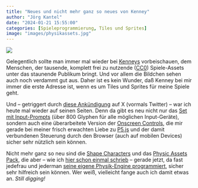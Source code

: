 ```yaml
---
title: "Neues und nicht mehr ganz so neues von Kenney"
author: "Jörg Kantel"
date: "2024-01-21 15:55:00"
categories: [Spieleprogrammierung, Tiles und Sprites]
image: "images/physikassets.jpg"
---
```


[![](images/physikassets-b.jpg)](https://kenney.nl/media/pages/assets/physics-assets/03dc1c85a9-1677667199/sample.png)

Gelegentlich sollte man immer mal wieder bei [Kenneys](https://kenney.nl/) vorbeischauen, dem Menschen, der tausende, komplett frei zu nutzende ([CC0](https://creativecommons.org/publicdomain/zero/1.0/)) Spiele-Assets unter das staunende Publikum bringt. Und vor allem die Bildchen sehen auch noch verdammt gut aus. Daher ist es kein Wunder, daß Kenney bei mir immer die erste Adresse ist, wenn es um Tiles und Sprites für meine Spiele geht.

Und -- getriggert durch [diese Ankündigung](https://twitter.com/KenneyNL/status/1748669291644215366?t=C_UqiEq0Ri0iFQkld1dVAA) auf X (vormals Twitter) -- war ich heute mal wieder auf seinen Seiten. Denn da gibt es neu nicht nur das [Set mit Input-Prompts](https://kenney.nl/assets/input-prompts) (über 800 Glyphen für alle möglichen Input-Geräte), sondern auch eine überarbeitete Version der [Onscreen Controls](https://kenney.nl/assets/onscreen-controls), die mir gerade bei meiner frisch erwachten Liebe zu [P5.js](http://cognitiones.kantel-chaos-team.de/programmierung/creativecoding/processing/p5js.html) und der damit verbundenen Steuerung durch den Browser (auch auf mobilen Devices) sicher sehr nützlich sein können.

Nicht mehr ganz so neu sind die [Shape Characters](https://kenney.nl/assets/shape-characters) und das [Physic Assets Pack](https://kenney.nl/assets/physics-assets), die aber -- wie ich [hier schon einmal schrieb](https://kantel.github.io/posts/2023102701_steves_makerspace/) -- gerade jetzt, da fast jedefrau und jederman [seine eigene Physik-Engine programmiert](https://kantel.github.io/posts/2024011703_p5js_tuts/), sicher sehr hilfreich sein können. Wer weiß, vielleicht fange auch ich damit etwas an. *Still digging!*